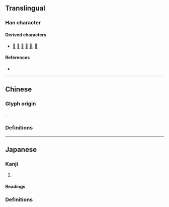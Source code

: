{{also|屢}}
{{character info}}
==Translingual==

===Han character===
{{Han char|rn=44|rad=尸|as=09|sn=12|four=77244|canj=SFDV|ids=⿸尸娄}}

====Derived characters====
* [[𠎪]] [[𤮒]] [[𡳶]] [[𡳵]] [[𦧃]], [[𫵫]]

====References====
* {{Han ref|kx=0303.181|dkj=07770|dj=0601.080|hdz=20978.190|uh=5C61|ud=23649}}

----

==Chinese==

===Glyph origin===
{{Han simp|屢|f=婁|t=娄}}.

===Definitions===
{{zh-see|屢}}

----

==Japanese==
{{ja-kanji forms|屡|屢|ex=y}}

===Kanji===
{{ja-kanji|grade=|rs=尸09|kyu=屢}}

# {{ja-ex shin|屢|sort=尸09}}

====Readings====
{{ja-readings
|goon=る
|kanon=る
|kun=しばしば-, しましま-
}}

===Definitions===
{{ja-kanjitab|しばしば|yomi=k}}
{{ja-see|しばしば}}